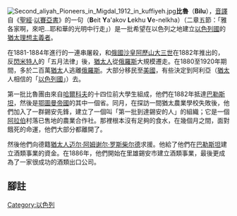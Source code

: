 {{Expand english|time=2018-08-07T11:19:19+00:00}}{{About|犹太理想主义者|“比鲁”的其他含义|比鲁 (消歧义)}}[[File:Second_aliyah_Pioneers_in_Migdal_1912_in_kuffiyeh.jpg|thumb]]'''比魯'''（'''Bilu'''），[[音譯|音譯]]自《[[塔納赫|聖經]]·[[以賽亞書|以賽亞書]]》的一句（'''B'''eit '''Y'''a'akov '''L'''ekhu '''V'''e-nelkha）（二章五節：「雅各家啊，來吧…耶和華的光明中行走」）是一批希望在以色列之地建立[[以色列|以色列國]]的[[錫安主義|猶太理想主義者]]。

在1881-1884年進行的一連串屠殺，和[[俄國|俄國]][[沙皇|沙皇]][[亚历山大三世_(俄国)|阿歷山大三世]]在1882年推出的，反[[閃米特人|閃米特人]]的「五月法律」後，[[猶太人|猶太人]]從[[俄羅斯|俄羅斯]]大規模遷走。在1880至1920年期間，多於二百萬[[猶太|猶太]]人逃離[[俄羅斯|俄羅斯]]。大部分移民至[[美國|美國]]，有些決定到阿利亞（[[猶太|猶太]]人相信的「[[以色列|以色列國]]」）去。

第一批比魯團由來自[[哈爾科夫|哈爾科夫]]的十四位前大學生組成，他們在1882年抵達[[巴勒斯坦|巴勒斯坦]]，然後是[[鄂圖曼帝國|鄂圖曼帝國]]的其中一個省。同月，在探訪一間猶太農業學校失敗後，他們加入了一群錫安先鋒，建立了一個叫「第一批到達錫安的人」的組織；它是一個[[阿拉伯|阿拉伯]]村落已售地的農業合作社。那裡根本沒有足夠的食水，在幾個月之間，面對餓死的命運，他們大部分都離開了。

然後他們向德籍[[猶太人|猶太人]][[迈尔·阿姆谢尔·罗斯柴尔德|迈尔·阿姆谢尔·罗斯柴尔德]]求援。他給了他們在[[巴勒斯坦|巴勒斯坦]]建立酒類事業的資金。在1886年，他們開始在里雄錫安市建立酒類事業，最後更成為了一家很成功的酒類出口公司。
== 腳註 ==
{{reflist}}
[[Category:以色列|Category:以色列]]